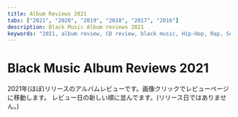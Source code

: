```yaml
---
title: Album Reviews 2021
tabs: ["2021", "2020", "2019", "2018", "2017", "2016"]
description: Black Music Album reviews 2021
keywords: "2021, album review, CD review, black music, Hip-Hop, Rap, Soul, R&B"
---
```



# Black Music Album Reviews 2021

<PageDescription>

2021年(ほぼ)リリースのアルバムレビューです。画像クリックでレビューページに移動します。
レビュー日の新しい順に並んでます。(リリース日ではありません。)

</PageDescription>

<Row>
  <Column colMd={2} colLg={3} noGutterMdLeft>
    <Review1 />
  </Column>
  <Column colMd={2} colLg={3} noGutterMdLeft>
    <Review2 />
  </Column>
  <Column colMd={2} colLg={3} noGutterMdLeft>
    <Review3 />
  </Column>
  <Column colMd={2} colLg={3} noGutterMdLeft>
    <Review4 />
  </Column>
</Row>

<Row>
  <Column colMd={2} colLg={3} noGutterMdLeft>
    <Review5 />
  </Column>
  <Column colMd={2} colLg={3} noGutterMdLeft>
    <Review6 />
  </Column>
  <Column colMd={2} colLg={3} noGutterMdLeft>
    <Review7 />
  </Column>
  <Column colMd={2} colLg={3} noGutterMdLeft>
    <Review8 />
  </Column>
</Row>

<Row>
  <Column colMd={2} colLg={3} noGutterMdLeft>
    <Review9 />
  </Column>
  <Column colMd={2} colLg={3} noGutterMdLeft>
    <Review10 />
  </Column>
  <Column colMd={2} colLg={3} noGutterMdLeft>
    <Review11 />
  </Column>
  <Column colMd={2} colLg={3} noGutterMdLeft>
    <Review12 />
  </Column>
</Row>

<Row>
  <Column colMd={2} colLg={3} noGutterMdLeft>
    <Review13 />
  </Column>
  <Column colMd={2} colLg={3} noGutterMdLeft>
    <Review14 />
  </Column>
  <Column colMd={2} colLg={3} noGutterMdLeft>
    <Review15 />
  </Column>
  <Column colMd={2} colLg={3} noGutterMdLeft>
    <Review16 />
  </Column>
</Row>

<Row>
  <Column colMd={2} colLg={3} noGutterMdLeft>
    <Review17 />
  </Column>
  <Column colMd={2} colLg={3} noGutterMdLeft>
    <Review18 />
  </Column>
  <Column colMd={2} colLg={3} noGutterMdLeft>
    <Review19 />
  </Column>
  <Column colMd={2} colLg={3} noGutterMdLeft>
    <Review20 />
  </Column>  
</Row>

<Row>
  <Column colMd={2} colLg={3} noGutterMdLeft>
    <Review21 />
  </Column>
  <Column colMd={2} colLg={3} noGutterMdLeft>
    <Review22 />
  </Column>
  <Column colMd={2} colLg={3} noGutterMdLeft>
    <Review23 />
  </Column>
  <Column colMd={2} colLg={3} noGutterMdLeft>
    <Review24 />
  </Column>
</Row>

<Row>
  <Column colMd={2} colLg={3} noGutterMdLeft>
    <Review25 />
  </Column>
  <Column colMd={2} colLg={3} noGutterMdLeft>
    <Review26 />
  </Column>
  <Column colMd={2} colLg={3} noGutterMdLeft>
    <Review27 />
  </Column>
  <Column colMd={2} colLg={3} noGutterMdLeft>
    <Review28 />
  </Column>
</Row>

<Row>
  <Column colMd={2} colLg={3} noGutterMdLeft>
    <Review29 />
  </Column>
  <Column colMd={2} colLg={3} noGutterMdLeft>
    <Review30 />
  </Column>
  <Column colMd={2} colLg={3} noGutterMdLeft>
    <Review31 />
  </Column>
  <Column colMd={2} colLg={3} noGutterMdLeft>
    <Review32 />
  </Column>
</Row>

<Row>
  <Column colMd={2} colLg={3} noGutterMdLeft>
    <Review33 />
  </Column>
  <Column colMd={2} colLg={3} noGutterMdLeft>
    <Review34 />
  </Column>
  <Column colMd={2} colLg={3} noGutterMdLeft>
    <Review35 />
  </Column>
  <Column colMd={2} colLg={3} noGutterMdLeft>
    <Review36 />
  </Column>
</Row>

<Row>
  <Column colMd={2} colLg={3} noGutterMdLeft>
    <Review37 />
  </Column>
  <Column colMd={2} colLg={3} noGutterMdLeft>
    <Review38 />
  </Column>
  <Column colMd={2} colLg={3} noGutterMdLeft>
    <Review39 />
  </Column>
  <Column colMd={2} colLg={3} noGutterMdLeft>
    <Review40 />
  </Column>
</Row>

<Row>
  <Column colMd={2} colLg={3} noGutterMdLeft>
    <Review41 />
  </Column>    
  <Column colMd={2} colLg={3} noGutterMdLeft>
    <Review42 />
  </Column>
  <Column colMd={2} colLg={3} noGutterMdLeft>
    <Review43 />
  </Column>
  <Column colMd={2} colLg={3} noGutterMdLeft>
    <Review44 />
  </Column>
</Row>

<Row>
  <Column colMd={2} colLg={3} noGutterMdLeft>
    <Review45 />
  </Column>
  <Column colMd={2} colLg={3} noGutterMdLeft>
    <Review46 />
  </Column>    
</Row>